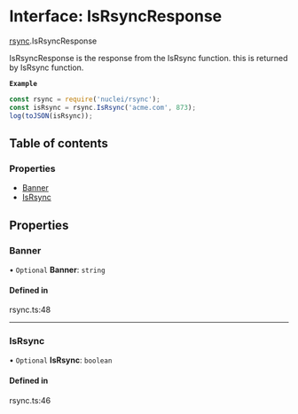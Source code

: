 # Interface: IsRsyncResponse

[rsync](/templates/protocols/javascript/modules/rsync.md).IsRsyncResponse

IsRsyncResponse is the response from the IsRsync function.
this is returned by IsRsync function.

**`Example`**

```javascript
const rsync = require('nuclei/rsync');
const isRsync = rsync.IsRsync('acme.com', 873);
log(toJSON(isRsync));
```

## Table of contents

### Properties

- [Banner](/templates/protocols/javascript/modules/rsync.IsRsyncResponse.md#banner)
- [IsRsync](/templates/protocols/javascript/modules/rsync.IsRsyncResponse.md#isrsync)

## Properties

### Banner

• `Optional` **Banner**: `string`

#### Defined in

rsync.ts:48

___

### IsRsync

• `Optional` **IsRsync**: `boolean`

#### Defined in

rsync.ts:46
